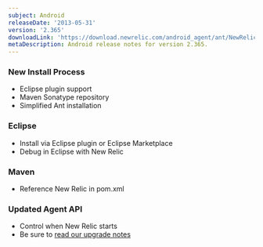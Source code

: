 ```yaml
---
subject: Android
releaseDate: '2013-05-31'
version: '2.365'
downloadLink: 'https://download.newrelic.com/android_agent/ant/NewRelic_Android_Agent_2.365.zip'
metaDescription: Android release notes for version 2.365.
---
```


### New Install Process

* Eclipse plugin support
* Maven Sonatype repository
* Simplified Ant installation

### Eclipse

* Install via Eclipse plugin or Eclipse Marketplace
* Debug in Eclipse with New Relic

### Maven

* Reference New Relic in pom.xml

### Updated Agent API

* Control when New Relic starts
* Be sure to [read our upgrade notes](https://newrelic.com/docs/mobile-apps/android-1-upgrade)
